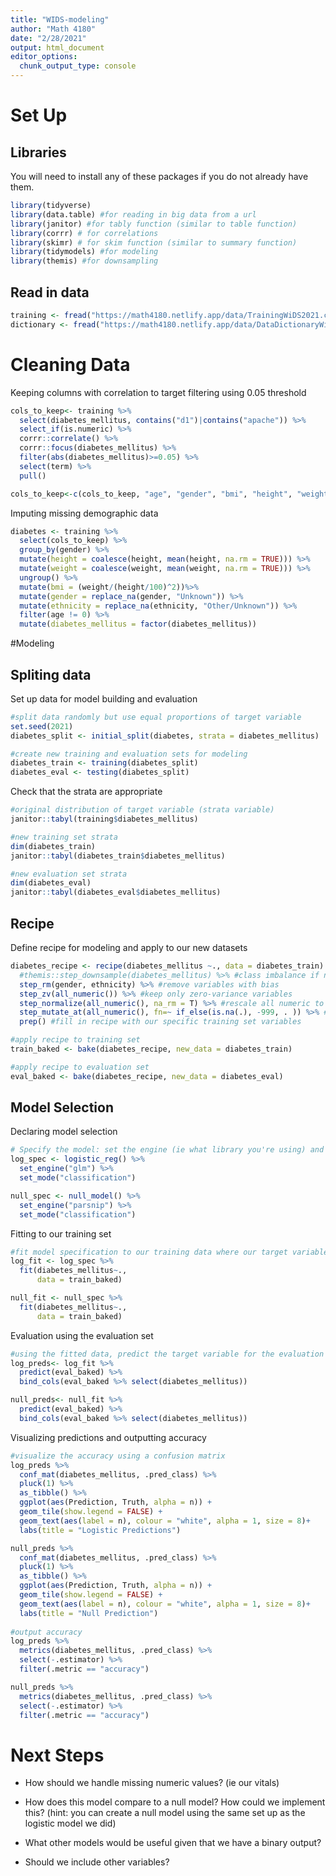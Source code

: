 ```yaml
---
title: "WIDS-modeling"
author: "Math 4180"
date: "2/28/2021"
output: html_document
editor_options: 
  chunk_output_type: console
---
```


# Set Up

## Libraries
You will need to install any of these packages if you do not already have them. 
```r
library(tidyverse)
library(data.table) #for reading in big data from a url
library(janitor) #for tably function (similar to table function)
library(corrr) # for correlations
library(skimr) # for skim function (similar to summary function)
library(tidymodels) #for modeling
library(themis) #for downsampling
```

## Read in data
```r
training <- fread("https://math4180.netlify.app/data/TrainingWiDS2021.csv")
dictionary <- fread("https://math4180.netlify.app/data/DataDictionaryWiDS2021.csv")
```

# Cleaning Data

Keeping columns with correlation to target filtering using 0.05 threshold
```r
cols_to_keep<- training %>%
  select(diabetes_mellitus, contains("d1")|contains("apache")) %>%
  select_if(is.numeric) %>%
  corrr::correlate() %>%
  corrr::focus(diabetes_mellitus) %>% 
  filter(abs(diabetes_mellitus)>=0.05) %>%
  select(term) %>%
  pull()

cols_to_keep<-c(cols_to_keep, "age", "gender", "bmi", "height", "weight", "pre_icu_los_days", "ethnicity", "diabetes_mellitus")

```

Imputing missing demographic data
```r
diabetes <- training %>%
  select(cols_to_keep) %>% 
  group_by(gender) %>%
  mutate(height = coalesce(height, mean(height, na.rm = TRUE))) %>%
  mutate(weight = coalesce(weight, mean(weight, na.rm = TRUE))) %>%
  ungroup() %>%
  mutate(bmi = (weight/(height/100)^2))%>%
  mutate(gender = replace_na(gender, "Unknown")) %>%
  mutate(ethnicity = replace_na(ethnicity, "Other/Unknown")) %>%
  filter(age != 0) %>%
  mutate(diabetes_mellitus = factor(diabetes_mellitus))
```

#Modeling

## Spliting data
Set up data for model building and evaluation 
```r
#split data randomly but use equal proportions of target variable
set.seed(2021)
diabetes_split <- initial_split(diabetes, strata = diabetes_mellitus)

#create new training and evaluation sets for modeling
diabetes_train <- training(diabetes_split)
diabetes_eval <- testing(diabetes_split)
```

Check that the strata are appropriate
```r
#original distribution of target variable (strata variable)
janitor::tabyl(training$diabetes_mellitus)

#new training set strata
dim(diabetes_train)
janitor::tabyl(diabetes_train$diabetes_mellitus)

#new evaluation set strata
dim(diabetes_eval)
janitor::tabyl(diabetes_eval$diabetes_mellitus)

```

## Recipe
Define recipe for modeling and apply to our new datasets
```r
diabetes_recipe <- recipe(diabetes_mellitus ~., data = diabetes_train) %>%
  #themis::step_downsample(diabetes_mellitus) %>% #class imbalance if not using strata in initial.split()
  step_rm(gender, ethnicity) %>% #remove variables with bias
  step_zv(all_numeric()) %>% #keep only zero-variance variables
  step_normalize(all_numeric(), na_rm = T) %>% #rescale all numeric to same scale while exclusing NAs (they would move the data)
  step_mutate_at(all_numeric(), fn=~ if_else(is.na(.), -999, . )) %>% #fill in all missing numeric with super extreme value AFTER we normalize 
  prep() #fill in recipe with our specific training set variables

#apply recipe to training set
train_baked <- bake(diabetes_recipe, new_data = diabetes_train)

#apply recipe to evaluation set
eval_baked <- bake(diabetes_recipe, new_data = diabetes_eval)


```

## Model Selection
Declaring model selection
```r
# Specify the model: set the engine (ie what library you're using) and set the mode (regression or classification)
log_spec <- logistic_reg() %>%
  set_engine("glm") %>%
  set_mode("classification")

null_spec <- null_model() %>%
  set_engine("parsnip") %>%
  set_mode("classification")
```

Fitting to our training set
```r
#fit model specification to our training data where our target variable is diabetes_mellitus
log_fit <- log_spec %>%
  fit(diabetes_mellitus~.,
      data = train_baked)

null_fit <- null_spec %>%
  fit(diabetes_mellitus~.,
      data = train_baked)
```

Evaluation using the evaluation set
```r
#using the fitted data, predict the target variable for the evaluation set
log_preds<- log_fit %>%
  predict(eval_baked) %>%
  bind_cols(eval_baked %>% select(diabetes_mellitus))

null_preds<- null_fit %>%
  predict(eval_baked) %>%
  bind_cols(eval_baked %>% select(diabetes_mellitus))
```

Visualizing predictions and outputting accuracy
```r
#visualize the accuracy using a confusion matrix
log_preds %>%
  conf_mat(diabetes_mellitus, .pred_class) %>%
  pluck(1) %>%
  as_tibble() %>%
  ggplot(aes(Prediction, Truth, alpha = n)) +
  geom_tile(show.legend = FALSE) +
  geom_text(aes(label = n), colour = "white", alpha = 1, size = 8)+
  labs(title = "Logistic Predictions")

null_preds %>%
  conf_mat(diabetes_mellitus, .pred_class) %>%
  pluck(1) %>%
  as_tibble() %>%
  ggplot(aes(Prediction, Truth, alpha = n)) +
  geom_tile(show.legend = FALSE) +
  geom_text(aes(label = n), colour = "white", alpha = 1, size = 8)+
  labs(title = "Null Prediction")
  
#output accuracy
log_preds %>%
  metrics(diabetes_mellitus, .pred_class) %>%
  select(-.estimator) %>%
  filter(.metric == "accuracy") 

null_preds %>%
  metrics(diabetes_mellitus, .pred_class) %>%
  select(-.estimator) %>%
  filter(.metric == "accuracy") 
```

# Next Steps

- How should we handle missing numeric values? (ie our vitals)

- How does this model compare to a null model? How could we implement this? (hint: you can create a null model using the same set up as the logistic model we did)

- What other models would be useful given that we have a binary output?

- Should we include other variables?